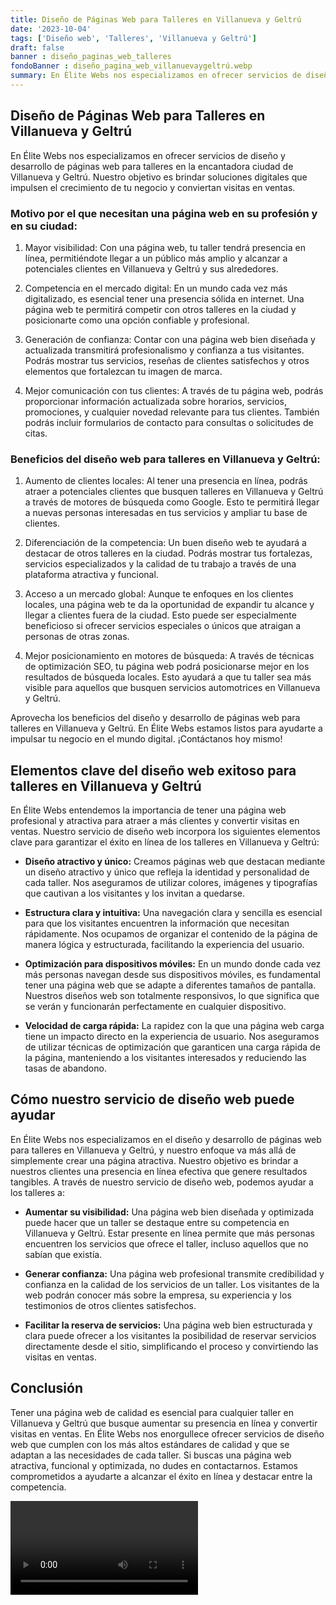 ```yaml
---
title: Diseño de Páginas Web para Talleres en Villanueva y Geltrú
date: '2023-10-04'
tags: ['Diseño web', 'Talleres', 'Villanueva y Geltrú']
draft: false
banner : diseño_paginas_web_talleres
fondoBanner : diseño_pagina_web_villanuevaygeltrú.webp
summary: En Élite Webs nos especializamos en ofrecer servicios de diseño y desarrollo de páginas web para talleres en la encantadora ciudad de Villanueva y Geltrú. Nuestro objetivo es brindar soluciones digitales que impulsen el crecimiento de tu negocio y conviertan visitas en ventas.
---
```


## Diseño de Páginas Web para Talleres en Villanueva y Geltrú

En Élite Webs nos especializamos en ofrecer servicios de diseño y desarrollo de páginas web para talleres en la encantadora ciudad de Villanueva y Geltrú. Nuestro objetivo es brindar soluciones digitales que impulsen el crecimiento de tu negocio y conviertan visitas en ventas.

### Motivo por el que necesitan una página web en su profesión y en su ciudad:

1. Mayor visibilidad: Con una página web, tu taller tendrá presencia en línea, permitiéndote llegar a un público más amplio y alcanzar a potenciales clientes en Villanueva y Geltrú y sus alrededores.

2. Competencia en el mercado digital: En un mundo cada vez más digitalizado, es esencial tener una presencia sólida en internet. Una página web te permitirá competir con otros talleres en la ciudad y posicionarte como una opción confiable y profesional.

3. Generación de confianza: Contar con una página web bien diseñada y actualizada transmitirá profesionalismo y confianza a tus visitantes. Podrás mostrar tus servicios, reseñas de clientes satisfechos y otros elementos que fortalezcan tu imagen de marca.

4. Mejor comunicación con tus clientes: A través de tu página web, podrás proporcionar información actualizada sobre horarios, servicios, promociones, y cualquier novedad relevante para tus clientes. También podrás incluir formularios de contacto para consultas o solicitudes de citas.

### Beneficios del diseño web para talleres en Villanueva y Geltrú:

1. Aumento de clientes locales: Al tener una presencia en línea, podrás atraer a potenciales clientes que busquen talleres en Villanueva y Geltrú a través de motores de búsqueda como Google. Esto te permitirá llegar a nuevas personas interesadas en tus servicios y ampliar tu base de clientes.

2. Diferenciación de la competencia: Un buen diseño web te ayudará a destacar de otros talleres en la ciudad. Podrás mostrar tus fortalezas, servicios especializados y la calidad de tu trabajo a través de una plataforma atractiva y funcional.

3. Acceso a un mercado global: Aunque te enfoques en los clientes locales, una página web te da la oportunidad de expandir tu alcance y llegar a clientes fuera de la ciudad. Esto puede ser especialmente beneficioso si ofrecer servicios especiales o únicos que atraigan a personas de otras zonas.

4. Mejor posicionamiento en motores de búsqueda: A través de técnicas de optimización SEO, tu página web podrá posicionarse mejor en los resultados de búsqueda locales. Esto ayudará a que tu taller sea más visible para aquellos que busquen servicios automotrices en Villanueva y Geltrú.

Aprovecha los beneficios del diseño y desarrollo de páginas web para talleres en Villanueva y Geltrú. En Élite Webs estamos listos para ayudarte a impulsar tu negocio en el mundo digital. ¡Contáctanos hoy mismo!

<GifSeo />

<Cta />

## Elementos clave del diseño web exitoso para talleres en Villanueva y Geltrú

En Élite Webs entendemos la importancia de tener una página web profesional y atractiva para atraer a más clientes y convertir visitas en ventas. Nuestro servicio de diseño web incorpora los siguientes elementos clave para garantizar el éxito en línea de los talleres en Villanueva y Geltrú:

- **Diseño atractivo y único:** Creamos páginas web que destacan mediante un diseño atractivo y único que refleja la identidad y personalidad de cada taller. Nos aseguramos de utilizar colores, imágenes y tipografías que cautivan a los visitantes y los invitan a quedarse.

- **Estructura clara y intuitiva:** Una navegación clara y sencilla es esencial para que los visitantes encuentren la información que necesitan rápidamente. Nos ocupamos de organizar el contenido de la página de manera lógica y estructurada, facilitando la experiencia del usuario.

- **Optimización para dispositivos móviles:** En un mundo donde cada vez más personas navegan desde sus dispositivos móviles, es fundamental tener una página web que se adapte a diferentes tamaños de pantalla. Nuestros diseños web son totalmente responsivos, lo que significa que se verán y funcionarán perfectamente en cualquier dispositivo.

- **Velocidad de carga rápida:** La rapidez con la que una página web carga tiene un impacto directo en la experiencia de usuario. Nos aseguramos de utilizar técnicas de optimización que garanticen una carga rápida de la página, manteniendo a los visitantes interesados y reduciendo las tasas de abandono.

## Cómo nuestro servicio de diseño web puede ayudar

En Élite Webs nos especializamos en el diseño y desarrollo de páginas web para talleres en Villanueva y Geltrú, y nuestro enfoque va más allá de simplemente crear una página atractiva. Nuestro objetivo es brindar a nuestros clientes una presencia en línea efectiva que genere resultados tangibles. A través de nuestro servicio de diseño web, podemos ayudar a los talleres a:

- **Aumentar su visibilidad:** Una página web bien diseñada y optimizada puede hacer que un taller se destaque entre su competencia en Villanueva y Geltrú. Estar presente en línea permite que más personas encuentren los servicios que ofrece el taller, incluso aquellos que no sabían que existía.

- **Generar confianza:** Una página web profesional transmite credibilidad y confianza en la calidad de los servicios de un taller. Los visitantes de la web podrán conocer más sobre la empresa, su experiencia y los testimonios de otros clientes satisfechos.

- **Facilitar la reserva de servicios:** Una página web bien estructurada y clara puede ofrecer a los visitantes la posibilidad de reservar servicios directamente desde el sitio, simplificando el proceso y convirtiendo las visitas en ventas.

## Conclusión

Tener una página web de calidad es esencial para cualquier taller en Villanueva y Geltrú que busque aumentar su presencia en línea y convertir visitas en ventas. En Élite Webs nos enorgullece ofrecer servicios de diseño web que cumplen con los más altos estándares de calidad y que se adaptan a las necesidades de cada taller. Si buscas una página web atractiva, funcional y optimizada, no dudes en contactarnos. Estamos comprometidos a ayudarte a alcanzar el éxito en línea y destacar entre la competencia.

<Video />

<CtaBot job='Talleres' city='Villanueva y Geltrú'/>

<Gmaps query='Villanueva y Geltrú+españa+maps' />